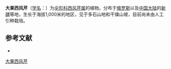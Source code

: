 {{NoteTA|G1=LS}}
{{Speciesbox
| name = 大果西风芹
| status = 
| status_system = 
| image = 
| genus = Seseli
| species = aemulans
| authority = M. Pop.
}}

'''大果西风芹'''（[[学名|学名]]：{{lang|la|''Seseli aemulans''}}）为[[伞形科|伞形科]][[西风芹属|西风芹属]]的植物。分布于[[俄罗斯|俄罗斯]]以及[[中国大陆|中国大陆]]的[[新疆|新疆]]等地，生长于海拔1,000米的地区，见于多石山地和干燥山坡，目前尚未由人工引种栽培。

== 参考文献 ==
<div class="references-small">
* {{cite web| url =http://www.bioinfo.cn/db05/KmzwSpecies.php?action=view&id=23109| title =大果西风芹| work =《中国高等植物数据库全库》| publisher =中国科学院微生物研究所| author =昆明植物研究所| accessdate =2009-02-25| deadurl =yes| archiveurl =https://web.archive.org/web/20160305004838/http://www.bioinfo.cn/db05/KmzwSpecies.php?action=view&id=23109| archivedate =2016-03-05}}
</div>
{{Taxonbar|from=Q10935887}}

[[Category:西风芹属|大果西风芹]]


{{Apiales-stub}}